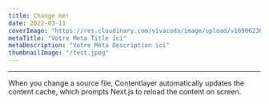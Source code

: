```yaml
---
title: Change me!
date: 2022-03-11
coverImage: "https://res.cloudinary.com/vivacoda/image/upload/v1690623033/ElevaSeo/idea-removebg.webp"
metaTitle: "Votre Meta Title ici"
metaDescription: "Votre Meta Description ici"
thumbnailImage: "/test.jpeg"
---
```


---

When you change a source file, Contentlayer automatically updates the content cache, which prompts Next.js to reload the content on screen.
